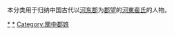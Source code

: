 {{Catnav|頁面分類|历史|歷史學|系譜學|漢族姓氏|裴姓}}
{{Catnav|頁面分類|人文學科|歷史學|系譜學|漢族姓氏|裴姓}}
{{Catnav|頁面分類|人类学|文化人类学|家世與傳承|系譜學|漢族姓氏|裴姓}}

本分类用于归纳中国古代以[[河東郡_(中國)|河东郡]]为[[郡望|郡望]]的[[河東裴氏|河東裴氏]]的人物。

[[Category:裴姓|*]]
[[Category:闻喜人|*]]
[[Category:關中郡姓|Category:關中郡姓]]